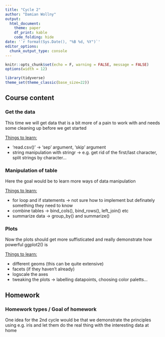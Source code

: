 ```yaml
---
title: "Cycle 2"
author: "Damian Wollny"
output:
  html_document:
    theme: paper
    df_print: kable
    code_folding: hide
date: '`r format(Sys.Date(), "%B %d, %Y")`'
editor_options: 
  chunk_output_type: console
---
```


```r
knitr::opts_chunk$set(echo = F, warning = FALSE, message = FALSE)
options(width = 12)
```

```r
library(tidyverse)
theme_set(theme_classic(base_size=22))
```

## Course content
 
### Get the data

This time we will get data that is a bit more of a pain to work with and needs some cleaning up before we get started

<u>Things to learn:</u>

 - 'read.csv()' -> 'sep' argument, 'skip' argument
 - string manipulation with stringr -> e.g. get rid of the first/last character, split strings by character...
 

### Manipulation of table

Here the goal would be to learn more ways of data manipulation

<u>Things to learn:</u>

 - for loop and if statements -> not sure how to implement but definately something they need to know
 - combine tables -> bind_cols(), bind_rows(), left_join() etc
 - summarize data -> group_by() and summarize()

### Plots

Now the plots should get more suffisticated and really demonstrate how powerful ggplot2() is

<u>Things to learn:</u>

 - different geoms (this can be quite extensive)
 - facets (if they haven't already)
 - logscale the axes
 - tweaking the plots -> labelling datapoints, choosing color paletts...

## Homework

### Homework types / Goal of homework

One idea for the 2nd cycle would be that we demonstrate the principles using e.g. iris and let them do the real thing with the interesting data at home


